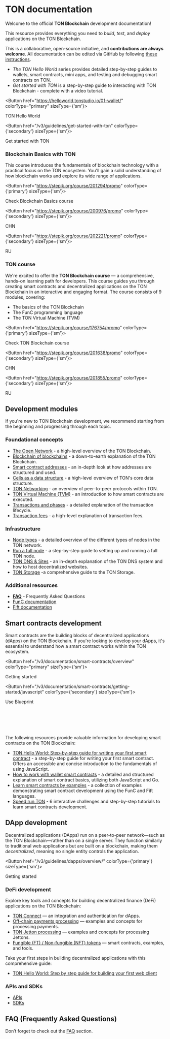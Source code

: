 

# TON documentation

Welcome to the official **TON Blockchain** development documentation!

This resource provides everything you need to *build*, *test*, and *deploy* applications on the TON Blockchain.

This is a collaborative, open-source initiative, and **contributions are always welcome**. All documentation can be edited via GitHub by following [these instructions](/v3/contribute).


- _The TON Hello World_ series provides detailed step-by-step guides to wallets, smart contracts, mini apps, and testing and debugging smart contracts on TON.
- _Get started with TON_ is a step-by-step guide to interacting with TON Blockchain - complete with a video tutorial.


<Button href="https://helloworld.tonstudio.io/01-wallet/"
        colorType="primary" sizeType={'sm'}>

TON Hello World

</Button>


<Button href="/v3/guidelines/get-started-with-ton" colorType={'secondary'} sizeType={'sm'}>

Get started with TON

</Button>


### Blockchain Basics with TON

This course introduces the fundamentals of blockchain technology with a practical focus on the TON ecosystem. You'll gain a solid understanding of how blockchain works and explore its wide range of applications.


<Button href="https://stepik.org/course/201294/promo"
        colorType={'primary'} sizeType={'sm'}>

Check Blockchain Basics course

</Button>


<Button href="https://stepik.org/course/200976/promo"
        colorType={'secondary'} sizeType={'sm'}>

CHN

</Button>


<Button href="https://stepik.org/course/202221/promo"
        colorType={'secondary'} sizeType={'sm'}>

RU

</Button>


### TON course

We're excited to offer the **TON Blockchain course** — a comprehensive, hands-on learning path for developers. This course guides you through creating smart contracts and decentralized applications on the TON Blockchain in an interactive and engaging format.
The course consists of 9 modules, covering:
- The basics of the TON Blockchain
- The FunC programming language
- The TON Virtual Machine (TVM)

<Button href="https://stepik.org/course/176754/promo"
        colorType={'primary'} sizeType={'sm'}>

Check TON Blockchain course

</Button>


<Button href="https://stepik.org/course/201638/promo"
        colorType={'secondary'} sizeType={'sm'}>

CHN

</Button>


<Button href="https://stepik.org/course/201855/promo"
        colorType={'secondary'} sizeType={'sm'}>

RU

</Button>



## Development modules

If you're new to TON Blockchain development, we recommend starting from the beginning and progressing through each topic.

###  Foundational concepts

- [The Open Network](/v3/concepts/dive-into-ton/introduction) - a high-level overview of the TON Blockchain.
- [Blockchain of blockchains](/v3/concepts/dive-into-ton/ton-blockchain/blockchain-of-blockchains) - a down-to-earth explanation of the TON Blockchain.
- [Smart contract addresses](/v3/documentation/smart-contracts/addresses) - an in-depth look at how addresses are structured and used.
- [Cells as a data structure](/v3/concepts/dive-into-ton/ton-blockchain/cells-as-data-storage) - a high-level overview of TON's core data structure.
- [TON Networking](/v3/concepts/dive-into-ton/ton-blockchain/ton-networking) - an overview of peer-to-peer protocols within TON.
- [TON Virtual Machine (TVM)](/v3/documentation/tvm/tvm-overview) - an introduction to how smart contracts are executed.
- [Transactions and phases](/v3/documentation/tvm/tvm-overview#transactions-and-phases) - a detailed explanation of the transaction lifecycle.
- [Transaction fees](/v3/documentation/smart-contracts/transaction-fees/fees) - a high-level explanation of transaction fees.

### Infrastructure

- [Node types](/v3/documentation/infra/nodes/node-types) - a detailed overview of the different types of nodes in the TON network.
- [Run a full node](/v3/guidelines/nodes/running-nodes/full-node) - a step-by-step guide to setting up and running a full TON node.
- [TON DNS & Sites](/v3/guidelines/web3/ton-dns/dns) - an in-depth explanation of the TON DNS system and how to host decentralized websites.
- [TON Storage](/v3/guidelines/web3/ton-storage/storage-daemon) -a comprehensive guide to the TON Storage.

### Additional resources

- [**FAQ**](/v3/documentation/faq) - Frequently Asked Questions
- [FunC documentation](/v3/documentation/smart-contracts/func/overview)
- [Fift documentation](/v3/documentation/smart-contracts/fift/overview)

## Smart contracts development
Smart contracts are the building blocks of decentralized applications (dApps) on the TON Blockchain.
If you're looking to develop your dApps, it's essential to understand how a smart contract works within the TON ecosystem.


<Button href="/v3/documentation/smart-contracts/overview"
        colorType="primary" sizeType={'sm'}>

Getting started

</Button>


<Button href="/v3/documentation/smart-contracts/getting-started/javascript" colorType={'secondary'} sizeType={'sm'}>

Use Blueprint

</Button>


<br></br><br></br>

The following resources provide valuable information for developing smart contracts on the TON Blockchain:

- [TON Hello World: Step-by-step guide for writing your first smart contract](https://helloworld.tonstudio.io/02-contract/) - a step-by-step guide for writing your first smart contract. Offers an accessible and concise introduction to the fundamentals of using JavaScript.
- [How to work with wallet smart contracts](/v3/guidelines/smart-contracts/howto/wallet) - a detailed and structured explanation of smart contract basics, utilizing both JavaScript and Go.
- [Learn smart contracts by examples](/v3/documentation/smart-contracts/contracts-specs/examples) - a collection of examples demonstrating smart contract development using the FunC and Fift languages.
- [Speed run TON](/v3/documentation/smart-contracts/contracts-specs/examples) - 6 interactive challenges and step-by-step tutorials to learn smart contracts development.


## DApp development
Decentralized applications (DApps) run on a peer-to-peer network—such as the TON Blockchain—rather than on a single server.
They function similarly to traditional web applications but are built on a blockchain, making them *decentralized*, meaning no single entity controls the application.

<Button href="/v3/guidelines/dapps/overview/" colorType={'primary'} sizeType={'sm'}>

Getting started

</Button>


### DeFi development

Explore key tools and concepts for building decentralized finance (DeFi) applications on the TON Blockchain:

- [TON Connect](/v3/guidelines/ton-connect/overview) — an integration and authentication for dApps.
- [Off-chain payments processing](/v3/guidelines/dapps/asset-processing/payments-processing) — examples and concepts for processing payments.
- [TON Jetton processing](/v3/guidelines/dapps/asset-processing/jettons) — examples and concepts for processing Jettons.
- [Fungible (FT) / Non-fungible (NFT) tokens](/v3/documentation/dapps/defi/tokens) — smart contracts, examples, and tools.

Take your first steps in building decentralized applications with this comprehensive guide:

- [TON Hello World: Step by step guide for building your first web client](https://helloworld.tonstudio.io/03-client/)

### APIs and SDKs

- [APIs](/v3/guidelines/dapps/apis-sdks/api-types)
- [SDKs](/v3/guidelines/dapps/apis-sdks/sdk)

## FAQ (Frequently Asked Questions)

Don’t forget to check out the [FAQ](/v3/documentation/faq) section.

<Feedback />

